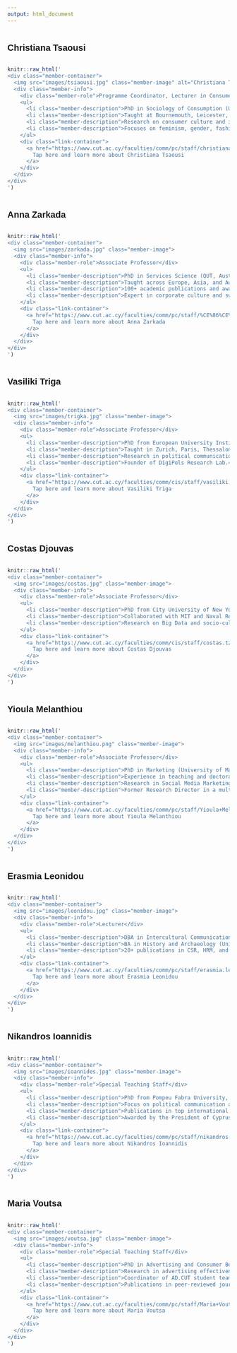 ```yaml
---
output: html_document
---
```


<style>
  body { font-family: Arial, sans-serif; padding: 20px; display: flex; flex-direction: column; }
  .team-section { max-width: 900px; margin: auto; }
  .team-title { font-size: 30px; font-weight: bold; margin-bottom: 20px; }
  
  .member-container { 
    display: flex; 
    align-items: center; 
    margin-top: 20px; 
    border-bottom: 1px solid #ddd; 
    padding-bottom: 20px;
  }
  
  .member-image {
    width: 170px;
    height: 220px;
    border-radius: 0%;
    margin-right: 20px;
    object-fit: cover;
  }
  
  .member-info { flex: 1; }
  
  .member-name { 
    font-size: 16px; 
    font-weight: bold; 
    cursor: pointer; 
    color: #16537e; 
    text-decoration: underline; 
  }

  .member-role { font-size: 16px; color: gray; }
  
  .member-description { 
    font-size: 16px; 
    color: #333; 
    text-align: justify; 
    margin-left: -15px; 
  }
  
  .link-container { margin-top: 10px; }

  .menu {
    display: flex;
    flex-direction: column;
    align-items: flex-end;
    position: fixed;
    top: 50px;
    right: 20px;
    font-size: 18px;
    font-weight: bold;
  }

  .menu a {
    margin-bottom: 10px;
    text-decoration: none;
    color: #16537e;
    font-size: 16px;
  }

  .link-container a {
    font-size: 14px;
  }

  ul { padding-left: 20px; }
  
  
  h2 {
  font-size: 20px;  /* ή όσο μικρό θέλεις */
  }
  
  
  
  
 @media (max-width: 768px) {
  .member-container {
    flex-direction: column;
    align-items: flex-start;
  }

  .member-image {
    width: 100%;
    height: auto;
    margin-right: 0;
    margin-bottom: 10px;
  }

  .member-description {
    margin-left: 0;
  }

  .menu {
    position: static;
    align-items: flex-start;
    margin-top: 20px;
  }
}

</style>

<meta name="viewport" content="width=device-width, initial-scale=1">

## Christiana Tsaousi {#christiana}
```r
knitr::raw_html('
<div class="member-container">
  <img src="images/tsiaousi.jpg" class="member-image" alt="Christiana Tsaousi" />
  <div class="member-info">
    <div class="member-role">Programme Coordinator, Lecturer in Consumer Culture</div>
    <ul>
      <li class="member-description">PhD in Sociology of Consumption (University of Leicester).</li>
      <li class="member-description">Taught at Bournemouth, Leicester, Coventry, Royal Holloway.</li>
      <li class="member-description">Research on consumer culture and identity.</li>
      <li class="member-description">Focuses on feminism, gender, fashion, media.</li>
    </ul>
    <div class="link-container">
      <a href="https://www.cut.ac.cy/faculties/comm/pc/staff/christiana.tsaousi/?languageId=1" target="_blank" rel="noopener noreferrer">
        Tap here and learn more about Christiana Tsaousi
      </a>
    </div>
  </div>
</div>
')
```


## Anna Zarkada {#anna}

```r
knitr::raw_html('
<div class="member-container">
  <img src="images/zarkada.jpg" class="member-image">
  <div class="member-info">
    <div class="member-role">Associate Professor</div>
    <ul>
      <li class="member-description">PhD in Services Science (QUT, Australia).</li>
      <li class="member-description">Taught across Europe, Asia, and Australia.</li>
      <li class="member-description">100+ academic publications and awards.</li>
      <li class="member-description">Expert in corporate culture and sustainability.</li>
    </ul>
    <div class="link-container">
      <a href="https://www.cut.ac.cy/faculties/comm/pc/staff/%CE%86%CE%BD%CE%BD%CE%B1+%CE%96%CE%B1%CF%81%CE%BA%CE%AC%CE%B4%CE%B1/?languageId=1" target="_blank">
        Tap here and learn more about Anna Zarkada
      </a>
    </div>
  </div>
</div>
')
```

## Vasiliki Triga {#vasiliki}

```r
knitr::raw_html('
<div class="member-container">
  <img src="images/trigka.jpg" class="member-image">
  <div class="member-info">
    <div class="member-role">Associate Professor</div>
    <ul>
      <li class="member-description">PhD from European University Institute, Florence.</li>
      <li class="member-description">Taught in Zurich, Paris, Thessaloniki.</li>
      <li class="member-description">Research in political communication and referendums.</li>
      <li class="member-description">Founder of DigiPols Research Lab.</li>
    </ul>
    <div class="link-container">
      <a href="https://www.cut.ac.cy/faculties/comm/cis/staff/vasiliki.triga/?languageId=1" target="_blank">
        Tap here and learn more about Vasiliki Triga
      </a>
    </div>
  </div>
</div>
')
```

## Costas Djouvas {#costas}

```r
knitr::raw_html('
<div class="member-container">
  <img src="images/costas.jpg" class="member-image">
  <div class="member-info">
    <div class="member-role">Associate Professor</div>
    <ul>
      <li class="member-description">PhD from City University of New York, funded by NSF.</li>
      <li class="member-description">Collaborated with MIT and Naval Research Lab.</li>
      <li class="member-description">Research on Big Data and socio-cultural phenomena.</li>
    </ul>
    <div class="link-container">
      <a href="https://www.cut.ac.cy/faculties/comm/cis/staff/costas.tziouvas/?languageId=1#a" target="_blank">
        Tap here and learn more about Costas Djouvas
      </a>
    </div>
  </div>
</div>
')
```

## Yioula Melanthiou {#yioula}

```r
knitr::raw_html('
<div class="member-container">
  <img src="images/melanthiou.png" class="member-image">
  <div class="member-info">
    <div class="member-role">Associate Professor</div>
    <ul>
      <li class="member-description">PhD in Marketing (University of Manchester).</li>
      <li class="member-description">Experience in teaching and doctoral supervision.</li>
      <li class="member-description">Research in Social Media Marketing, Consumer Behaviour.</li>
      <li class="member-description">Former Research Director in a multinational company.</li>
    </ul>
    <div class="link-container">
      <a href="https://www.cut.ac.cy/faculties/comm/pc/staff/Yioula+Melanthiou/?languageId=1" target="_blank">
        Tap here and learn more about Yioula Melanthiou
      </a>
    </div>
  </div>
</div>
')
```

## Erasmia Leonidou {#erasmia}

```r
knitr::raw_html('
<div class="member-container">
  <img src="images/leonidou.jpg" class="member-image">
  <div class="member-info">
    <div class="member-role">Lecturer</div>
    <ul>
      <li class="member-description">DBA in Intercultural Communication.</li>
      <li class="member-description">BA in History and Archaeology (University of Cyprus).</li>
      <li class="member-description">20+ publications in CSR, HRM, and Marketing.</li>
    </ul>
    <div class="link-container">
      <a href="https://www.cut.ac.cy/faculties/comm/pc/staff/erasmia.leonidou/?languageId=1" target="_blank">
        Tap here and learn more about Erasmia Leonidou
      </a>
    </div>
  </div>
</div>
')
```

## Nikandros Ioannidis {#nikandros}

```r
knitr::raw_html('
<div class="member-container">
  <img src="images/ioannides.jpg" class="member-image">
  <div class="member-info">
    <div class="member-role">Special Teaching Staff</div>
    <ul>
      <li class="member-description">PhD from Pompeu Fabra University, Spain.</li>
      <li class="member-description">Focus on political communication and technology.</li>
      <li class="member-description">Publications in top international journals.</li>
      <li class="member-description">Awarded by the President of Cyprus for excellence.</li>
    </ul>
    <div class="link-container">
      <a href="https://www.cut.ac.cy/faculties/comm/pc/staff/nikandros.ioannidis/?languageId=1" target="_blank">
        Tap here and learn more about Nikandros Ioannidis
      </a>
    </div>
  </div>
</div>
')
```

## Maria Voutsa {#maria}

```r
knitr::raw_html('
<div class="member-container">
  <img src="images/voutsa.jpg" class="member-image">
  <div class="member-info">
    <div class="member-role">Special Teaching Staff</div>
    <ul>
      <li class="member-description">PhD in Advertising and Consumer Behavior (AUTH).</li>
      <li class="member-description">Research in advertising effectiveness, digital media.</li>
      <li class="member-description">Coordinator of AD.CUT student team.</li>
      <li class="member-description">Publications in peer-reviewed journals (JCB, IJIMA).</li>
    </ul>
    <div class="link-container">
      <a href="https://www.cut.ac.cy/faculties/comm/pc/staff/Maria+Voutsa/?languageId=1" target="_blank">
        Tap here and learn more about Maria Voutsa
      </a>
    </div>
  </div>
</div>
')
```




